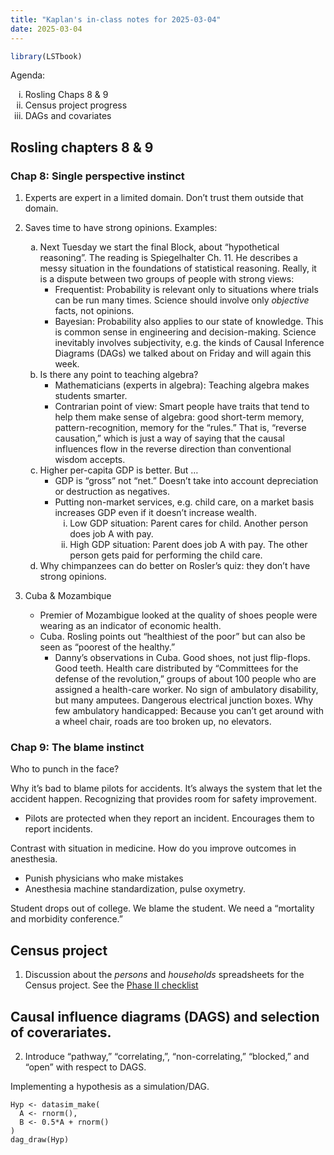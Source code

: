 ```yaml
---
title: "Kaplan's in-class notes for 2025-03-04"
date: 2025-03-04
---
```


```r
library(LSTbook)
```

Agenda:

i. Rosling Chaps 8 & 9
ii. Census project progress
iii. DAGs and covariates

## Rosling chapters 8 & 9

### Chap 8: Single perspective instinct

1. Experts are expert in a limited domain. Don't trust them outside that domain.

2. Saves time to have strong opinions. Examples:

    a. Next Tuesday we start the final Block, about "hypothetical reasoning". The reading is Spiegelhalter Ch. 11. He describes a messy situation in the foundations of statistical reasoning. Really, it is a dispute between two groups of people with strong views:
        - Frequentist: Probability is relevant only to situations where trials can be run many times. Science should involve only *objective* facts, not opinions.
        - Bayesian: Probability also applies to our state of knowledge. This is common sense in engineering and decision-making. Science inevitably involves subjectivity, e.g. the kinds of Causal Inference Diagrams (DAGs) we talked about on Friday and will again this week.
    b. Is there any point to teaching algebra?
        - Mathematicians (experts in algebra): Teaching algebra makes students smarter.
        - Contrarian point of view: Smart people have traits that tend to help them make sense of algebra: good short-term memory, pattern-recognition, memory for the "rules." That is, "reverse causation," which is just a way of saying that the causal influences flow in the reverse direction than conventional wisdom accepts.
    c. Higher per-capita GDP is better. But ...
        - GDP is "gross" not "net." Doesn't take into account depreciation or destruction as negatives.
        - Putting non-market services, e.g. child care, on a market basis increases GDP even if it doesn't increase wealth.
            i. Low GDP situation: Parent cares for child. Another person does job A with pay.
            ii. High GDP situation: Parent does job A with pay. The other person gets paid for performing the child care.
    d. Why chimpanzees can do better on Rosler's quiz: they don't have strong opinions.
        
3. Cuba & Mozambique
    - Premier of Mozambigue looked at the quality of shoes people were wearing as an indicator of economic health.
    - Cuba. Rosling points out "healthiest of the poor" but can also be seen as "poorest of the healthy." 
        - Danny's observations in Cuba. Good shoes, not just flip-flops. Good teeth. Health care distributed by "Committees for the defense of the revolution," groups of about 100 people who are assigned a health-care worker. No sign of ambulatory disability, but many amputees. Dangerous electrical junction boxes. Why few ambulatory handicapped: Because you can't get around with a wheel chair, roads are too broken up, no elevators. 

        
### Chap 9: The blame instinct

Who to punch in the face?

Why it's bad to blame pilots for accidents. It's always the system that let the accident happen. Recognizing that provides room for safety improvement.

- Pilots are protected when they report an incident. Encourages them to report incidents.

Contrast with situation in medicine. How do you improve outcomes in anesthesia. 

- Punish physicians who make mistakes
- Anesthesia machine standardization, pulse oxymetry.

Student drops out of college. We blame the student. We need a "mortality and morbidity conference."

## Census project

1. Discussion about the *persons* and *households* spreadsheets for the Census project. See the [Phase II checklist](https://qr2-w25.github.io/homepage/projects/Census/spreadsheet-checklist.html)

## Causal influence diagrams (DAGS) and selection of coverariates.

2. Introduce "pathway," "correlating,", "non-correlating," "blocked," and "open" with respect to DAGS.


Implementing a hypothesis as a simulation/DAG.

```webr-r
Hyp <- datasim_make(
  A <- rnorm(),
  B <- 0.5*A + rnorm()
)
dag_draw(Hyp)
```
